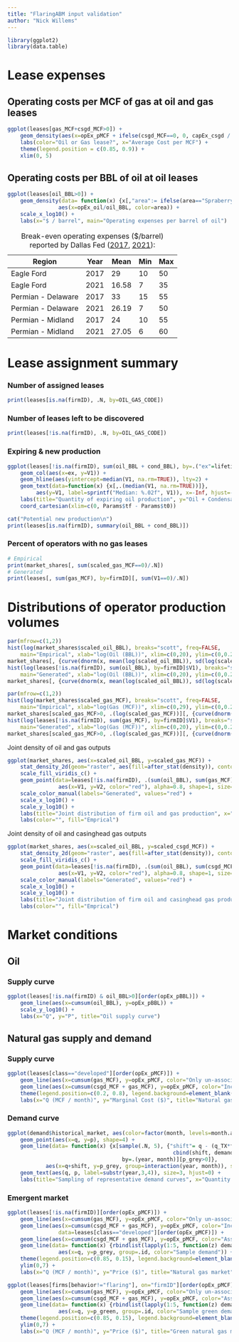 ```yaml
---
title: "FlaringABM input validation"
author: "Nick Willems"
---
```


```r
library(ggplot2)
library(data.table)
```

# Lease expenses
## Operating costs per MCF of gas at oil and gas leases  
```r
ggplot(leases[gas_MCF+csgd_MCF>0]) +
    geom_density(aes(x=opEx_pMCF + ifelse(csgd_MCF==0, 0, capEx_csgd / csgd_MCF / lifetime), color=OIL_GAS_CODE)) +
    labs(color="Oil or Gas lease?", x="Average Cost per MCF") +
    theme(legend.position = c(0.85, 0.9)) +
    xlim(0, 5)
```

## Operating costs per BBL of oil at oil leases  
```r
ggplot(leases[oil_BBL>0]) +
    geom_density(data= function(x) {x[,"area":= ifelse(area=="Spraberry", "Midland Basin", area)]},
                aes(x=opEx_oil/oil_BBL, color=area)) +
    scale_x_log10() +
    labs(x="$ / barrel", main="Operating expenses per barrel of oil")
```

| Region            | Year  | Mean  | Min   | Max   |
| ---               | ---   | ---   | ---   | ---   |
| Eagle Ford        | 2017  | 29    | 10    | 50    |
| Eagle Ford        | 2021  | 16.58 | 7     | 35    |
| Permian - Delaware| 2017  | 33    | 15    | 55    |
| Permian - Delaware| 2021  | 26.19 | 7     | 50    |
| Permian - Midland | 2017  | 24    | 10    | 55    |
| Permian - Midland | 2021  | 27.05 | 6     | 60    |
Table: Break-even operating expenses ($/barrel) reported by Dallas Fed
([2017](https://www.dallasfed.org/research/surveys/des/2017/1701.aspx#tab-questions),
[2021](https://www.dallasfed.org/research/surveys/des/2021/2101.aspx#tab-questions)):  

# Lease assignment summary  
### Number of assigned leases   
```r
print(leases[is.na(firmID), .N, by=OIL_GAS_CODE])
```

### Number of leases left to be discovered  
```r
print(leases[!is.na(firmID), .N, by=OIL_GAS_CODE])
```

### Expiring & new production
```r
ggplot(leases[!is.na(firmID), sum(oil_BBL + cond_BBL), by=.("ex"=lifetime + t_found - Params$t0)]) +
    geom_col(aes(x=ex, y=V1)) +
    geom_hline(aes(yintercept=median(V1, na.rm=TRUE)), lty=2) +
    geom_text(data=function(x) {x[,.(median(V1, na.rm=TRUE))]},
         aes(y=V1, label=sprintf("Median: %.02f", V1)), x=-Inf, hjust=-0.01, vjust=-1) +
    labs(title="Quantity of expiring oil production", y="Oil + Condensate (BBL)", x="Time (Months)") +
    coord_cartesian(xlim=c(0, Params$tf - Params$t0))
```

```r
cat("Potential new production\n")
print(leases[is.na(firmID), summary(oil_BBL + cond_BBL)])
```

### Percent of operators with no gas leases  
```r
# Empirical
print(market_shares[, sum(scaled_gas_MCF==0)/.N])
# Generated
print(leases[, sum(gas_MCF), by=firmID][, sum(V1==0)/.N])
```

# Distributions of operator production volumes
```r
par(mfrow=c(1,2))
hist(log(market_shares$scaled_oil_BBL), breaks="scott", freq=FALSE,
    main="Empirical", xlab="log(Oil (BBL))", xlim=c(0,20), ylim=c(0,0.2))
market_shares[, {curve(dnorm(x, mean(log(scaled_oil_BBL)), sd(log(scaled_oil_BBL))), col="blue", add=TRUE); NULL}]
hist(log(leases[!is.na(firmID), sum(oil_BBL), by=firmID]$V1), breaks="scott", freq=FALSE,
    main="Generated", xlab="log(Oil (BBL))", xlim=c(0,20), ylim=c(0,0.2))
market_shares[, {curve(dnorm(x, mean(log(scaled_oil_BBL)), sd(log(scaled_oil_BBL))), col="blue", add=TRUE); NULL}]
```

```r
par(mfrow=c(1,2))
hist(log(market_shares$scaled_gas_MCF), breaks="scott", freq=FALSE,
    main="Empirical", xlab="log(Gas (MCF))", xlim=c(0,29), ylim=c(0,0.2))
market_shares[scaled_gas_MCF>0, .(log(scaled_gas_MCF))][, {curve(dnorm(x, mean(V1), sd(V1)), col="blue", add=TRUE); NULL}]
hist(log(leases[!is.na(firmID), sum(gas_MCF), by=firmID]$V1), breaks="scott", freq=FALSE,
    main="Generated", xlab="log(Gas (MCF))", xlim=c(0,20), ylim=c(0,0.2))
market_shares[scaled_gas_MCF>0, .(log(scaled_gas_MCF))][, {curve(dnorm(x, mean(V1), sd(V1)), col="blue", add=TRUE); NULL}]
```

Joint density of oil and gas outputs
```r
ggplot(market_shares, aes(x=scaled_oil_BBL, y=scaled_gas_MCF)) +
    stat_density_2d(geom="raster", aes(fill=after_stat(density)), contour=FALSE) +
    scale_fill_viridis_c() +
    geom_point(data=leases[!is.na(firmID), .(sum(oil_BBL), sum(gas_MCF)), by=firmID][V1>0 & V2>0],
                aes(x=V1, y=V2, color="red"), alpha=0.8, shape=1, size=2) +
    scale_color_manual(labels="Generated", values="red") +
    scale_x_log10() +
    scale_y_log10() +
    labs(title="Joint distribution of firm oil and gas production", x="Oil (BBL)", y="Gas (MCF)") +
    labs(color="", fill="Emprical")
```

Joint density of oil and casinghead gas outputs
```r
ggplot(market_shares, aes(x=scaled_oil_BBL, y=scaled_csgd_MCF)) +
    stat_density_2d(geom="raster", aes(fill=after_stat(density)), contour=FALSE) +
    scale_fill_viridis_c() +
    geom_point(data=leases[!is.na(firmID), .(sum(oil_BBL), sum(csgd_MCF)), by=firmID][V1>0 & V2>0],
                aes(x=V1, y=V2, color="red"), alpha=0.8, shape=1, size=2) +
    scale_color_manual(labels="Generated", values="red") +
    scale_x_log10() +
    scale_y_log10() +
    labs(title="Joint distribution of firm oil and casinghead gas production", x="Oil (BBL)", y="Gas (MCF)") +
    labs(color="", fill="Emprical")
```


# Market conditions
## Oil
### Supply curve
```r
ggplot(leases[!is.na(firmID) & oil_BBL>0][order(opEx_pBBL)]) +
    geom_line(aes(x=cumsum(oil_BBL), y=opEx_pBBL)) +
    scale_y_log10() +
    labs(x="Q", y="P", title="Oil supply curve")
```

## Natural gas supply and demand
### Supply curve
```r
ggplot(leases[class=="developed"][order(opEx_pMCF)]) +
    geom_line(aes(x=cumsum(gas_MCF), y=opEx_pMCF, color="Only un-associated gas")) +
    geom_line(aes(x=cumsum(csgd_MCF + gas_MCF), y=opEx_pMCF, color="Including casinghead gas")) +
    theme(legend.position=c(0.2, 0.8), legend.background=element_blank()) +
    labs(x="Q (MCF / month)", y="Marginal Cost ($)", title="Natural gas supply curve", color="")
```

### Demand curve
```r
ggplot(demand$historical_market, aes(color=factor(month, levels=month.abb))) +
    geom_point(aes(x=q, y=p), shape=4) +
    geom_line(data= function(x) {x[sample(.N, 5), {"shift"= q - (q_TX*frac*0.95);
                                                    cbind(shift, demand$new_schedule(0, sample_set=.BY)(x$q - shift))},
                                    by=.(year, month)][p_grey>0]},
            aes(x=q+shift, y=p_grey, group=interaction(year, month)), show.legend=FALSE) +
    geom_text(aes(q, p, label=substr(year,3,4)), size=3, hjust=0) +
    labs(title="Sampling of representative demand curves", x="Quantity (MCF)", y="Price ($/MCF)", color="month")
```

### Emergent market
```r
ggplot(leases[!is.na(firmID)][order(opEx_pMCF)]) +
    geom_line(aes(x=cumsum(gas_MCF), y=opEx_pMCF, color="Only un-associated gas")) +
    geom_line(aes(x=cumsum(csgd_MCF + gas_MCF), y=opEx_pMCF, color="Including casinghead gas"),
                data=leases[class=="developed"][order(opEx_pMCF)]) +
    geom_line(aes(x=cumsum(csgd_MCF + gas_MCF), y=opEx_pMCF, color="Assuming 100%\ncasinghead gas capture")) +
    geom_line(data= function(x) {rbindlist(lapply(1:5, function(z) demand$new_schedule(0)(x[, cumsum(gas_MCF+csgd_MCF)])), idcol=TRUE)},
                aes(x=q, y=p_grey, group=.id, color="Sample demand")) +
    theme(legend.position=c(0.85, 0.15), legend.background=element_blank()) +
    ylim(0,7) +
    labs(x="Q (MCF / month)", y="Price ($)", title="Natural gas market", color="")
```

```r
ggplot(leases[firms[behavior!="flaring"], on="firmID"][order(opEx_pMCF)]) +
    geom_line(aes(x=cumsum(gas_MCF), y=opEx_pMCF, color="Only un-associated gas")) +
    geom_line(aes(x=cumsum(csgd_MCF + gas_MCF), y=opEx_pMCF, color="Assuming 100%\ncasinghead gas capture")) +
    geom_line(data= function(x) {rbindlist(lapply(1:5, function(z) demand$new_schedule(0.1)(x[, cumsum(gas_MCF+csgd_MCF)])), idcol=TRUE)},
                aes(x=q, y=p_green, group=.id, color="Sample green demand")) +
    theme(legend.position=c(0.85, 0.15), legend.background=element_blank()) +
    ylim(0,7) +
    labs(x="Q (MCF / month)", y="Price ($)", title="Green natural gas market", color="")
```

